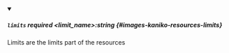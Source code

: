 
<details className="config-field" data-expandable="false" open>
<summary>

##### `limits` <span className="config-field-required" data-required="false">required</span> <span className="config-field-type">&lt;limit_name&gt;:string</span> <span className="config-field-default"></span> <span className="config-field-enum"></span> {#images-kaniko-resources-limits}

Limits are the limits part of the resources

</summary>



</details>
